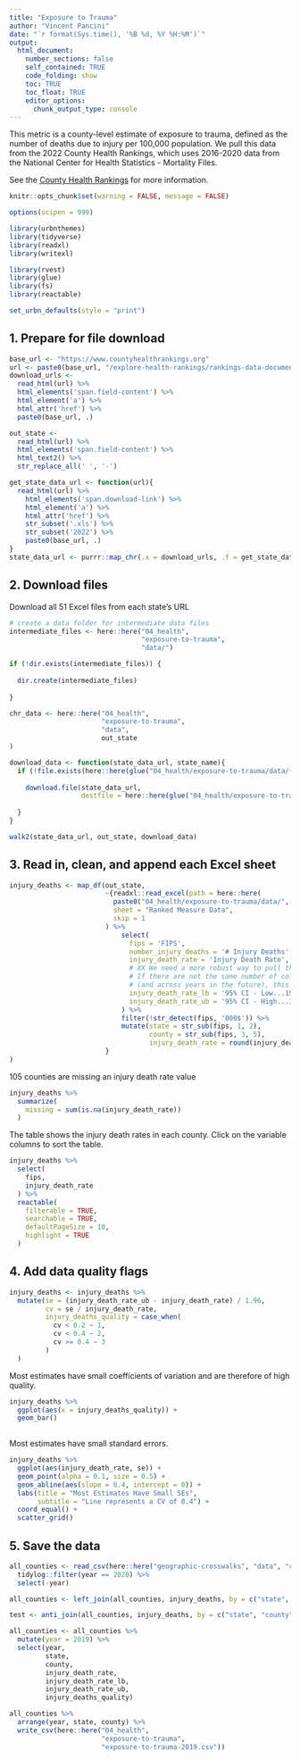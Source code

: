 ```yaml
---
title: "Exposure to Trauma"
author: "Vincent Pancini"
date: "`r format(Sys.time(), '%B %d, %Y %H:%M')`"
output:
  html_document:
    number_sections: false
    self_contained: TRUE
    code_folding: show
    toc: TRUE
    toc_float: TRUE
    editor_options:
      chunk_output_type: console
---
```


<style>
@import url('https://fonts.googleapis.com/css?family=Lato&display=swap');
</style>

<link rel="stylesheet" href="//fonts.googleapis.com/css?family=Lato" />

This metric is a county-level estimate of exposure to trauma, defined as the number of deaths due to injury per 100,000 population. We pull this data from the 2022 County Health Rankings, which uses 2016-2020 data from the National Center for Health Statistics - Mortality Files.

See the [County Health Rankings](https://www.countyhealthrankings.org/explore-health-rankings/measures-data-sources/county-health-rankings-model/health-factors/social-and-economic-factors/community-safety/injury-deaths) for more information.

```r
knitr::opts_chunk$set(warning = FALSE, message = FALSE)
```

```r
options(scipen = 999)

library(urbnthemes)
library(tidyverse)
library(readxl)
library(writexl)

library(rvest)
library(glue)
library(fs)
library(reactable)

set_urbn_defaults(style = "print")

```

## 1. Prepare for file download
```r
base_url <- "https://www.countyhealthrankings.org"
url <- paste0(base_url, "/explore-health-rankings/rankings-data-documentation")
download_urls <-
  read_html(url) %>% 
  html_elements('span.field-content') %>%  
  html_element('a') %>% 
  html_attr('href') %>%
  paste0(base_url, .)

out_state <-
  read_html(url) %>% 
  html_elements('span.field-content') %>% 
  html_text2() %>% 
  str_replace_all(' ', '-')

get_state_data_url <- function(url){
  read_html(url) %>% 
    html_elements('span.download-link') %>% 
    html_element('a') %>% 
    html_attr('href') %>% 
    str_subset('.xls') %>% 
    str_subset('2022') %>% 
    paste0(base_url, .)
}
state_data_url <- purrr::map_chr(.x = download_urls, .f = get_state_data_url)
```


## 2. Download files

Download all 51 Excel files from each state's URL
```r
# create a data folder for intermediate data files
intermediate_files <- here::here("04_health",
                                 "exposure-to-trauma",
                                 "data/")

if (!dir.exists(intermediate_files)) {
  
  dir.create(intermediate_files)
  
}

chr_data <- here::here("04_health",
                       "exposure-to-trauma",
                       "data",
                       out_state
)

download_data <- function(state_data_url, state_name){
  if (!file.exists(here::here(glue("04_health/exposure-to-trauma/data/{state_name}.xlsx")))) {
    
    download.file(state_data_url, 
                  destfile = here::here(glue("04_health/exposure-to-trauma/data/{state_name}.xlsx")))
    
  }
}

walk2(state_data_url, out_state, download_data)

```


## 3. Read in, clean, and append each Excel sheet
```r
injury_deaths <- map_df(out_state,
                        ~{readxl::read_excel(path = here::here(
                          paste0("04_health/exposure-to-trauma/data/", .x, ".xlsx")),
                          sheet = "Ranked Measure Data",
                          skip = 1
                        ) %>%
                            select(
                              fips = 'FIPS',
                              number_injury_deaths = '# Injury Deaths',
                              injury_death_rate = 'Injury Death Rate',
                              # XX We need a more robust way to pull the confidence interval.
                              # If there are not the same number of columns across states 
                              # (and across years in the future), this will be inaccurate.
                              injury_death_rate_lb = '95% CI - Low...191',
                              injury_death_rate_ub = '95% CI - High...192'
                            ) %>%
                            filter(!str_detect(fips, '000$')) %>%
                            mutate(state = str_sub(fips, 1, 2),
                                   county = str_sub(fips, 3, 5),
                                   injury_death_rate = round(injury_death_rate, 2))
                        }
)
```

105 counties are missing an injury death rate value
```r
injury_deaths %>%
  summarize(
    missing = sum(is.na(injury_death_rate))
  )

```

The table shows the injury death rates in each county. Click on the variable columns to sort the table. 
```r
injury_deaths %>%
  select(
    fips,
    injury_death_rate
  ) %>%
  reactable(
    filterable = TRUE,
    searchable = TRUE,
    defaultPageSize = 10,
    highlight = TRUE
  )

```

## 4. Add data quality flags
```r
injury_deaths <- injury_deaths %>%
  mutate(se = (injury_death_rate_ub - injury_death_rate) / 1.96,
         cv = se / injury_death_rate,
         injury_deaths_quality = case_when(
           cv < 0.2 ~ 1,
           cv < 0.4 ~ 2,
           cv >= 0.4 ~ 3
         )
  )

```

Most estimates have small coefficients of variation and are therefore of high quality.
```r
injury_deaths %>%
  ggplot(aes(x = injury_deaths_quality)) +
  geom_bar()
  
```

Most estimates have small standard errors.
```r
injury_deaths %>%
  ggplot(aes(injury_death_rate, se)) +
  geom_point(alpha = 0.1, size = 0.5) +
  geom_abline(aes(slope = 0.4, intercept = 0)) +
  labs(title = "Most Estimates Have Small SEs",
       subtitle = "Line represents a CV of 0.4") +
  coord_equal() +
  scatter_grid()

```


## 5. Save the data
```r
all_counties <- read_csv(here::here("geographic-crosswalks", "data", "county-populations.csv")) %>%
  tidylog::filter(year == 2020) %>%
  select(-year)

all_counties <- left_join(all_counties, injury_deaths, by = c("state", "county"))

test <- anti_join(all_counties, injury_deaths, by = c("state", "county"))

all_counties <- all_counties %>%
  mutate(year = 2019) %>%
  select(year,
         state,
         county,
         injury_death_rate,
         injury_death_rate_lb,
         injury_death_rate_ub,
         injury_deaths_quality)

all_counties %>%
  arrange(year, state, county) %>%
  write_csv(here::here("04_health",
                       "exposure-to-trauma",
                       "exposure-to-trauma-2019.csv"))

```

